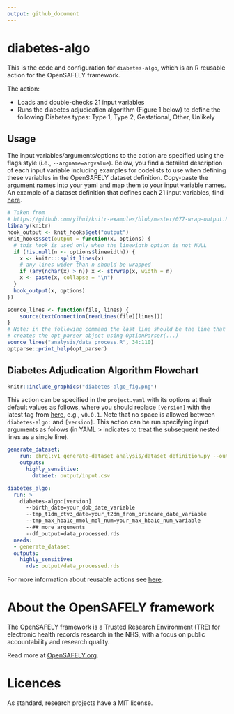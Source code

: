 ```yaml
---
output: github_document
---
```


<!-- README.md is generated from README.Rmd. 
Please edit that file and rerun in R `rmarkdown::render('README.Rmd')` or run `just render` in a Terminal -->

# diabetes-algo

This is the code and configuration for `diabetes-algo`, which is an R reusable action for the OpenSAFELY framework.

The action:

- Loads and double-checks 21 input variables
- Runs the diabetes adjudication algorithm (Figure 1 below) to define the following Diabetes types: Type 1, Type 2, Gestational, Other, Unlikely

## Usage

The input variables/arguments/options to the action are specified using the flags style (i.e., `--argname=argvalue`).
Below, you find a detailed description of each input variable including examples for codelists to use when defining these variables in the OpenSAFELY dataset definition.
Copy-paste the argument names into your yaml and map them to your input variable names.
An example of a dataset definition that defines each 21 input variables, find [here](https://github.com/alainamstutz/diabetes-algo/blob/main/analysis/dataset_definition.py). 
```r
# Taken from
# https://github.com/yihui/knitr-examples/blob/master/077-wrap-output.Rmd
library(knitr)
hook_output <- knit_hooks$get("output")
knit_hooks$set(output = function(x, options) {
  # this hook is used only when the linewidth option is not NULL
  if (!is.null(n <- options$linewidth)) {
    x <- knitr:::split_lines(x)
    # any lines wider than n should be wrapped
    if (any(nchar(x) > n)) x <- strwrap(x, width = n)
    x <- paste(x, collapse = "\n")
  }
  hook_output(x, options)
})
```
```r
source_lines <- function(file, lines) {
    source(textConnection(readLines(file)[lines]))
}
# Note: in the following command the last line should be the line that
# creates the opt_parser object using OptionParser(...)
source_lines("analysis/data_process.R", 34:110)
optparse::print_help(opt_parser)
```

## Diabetes Adjudication Algorithm Flowchart

```r
knitr::include_graphics("diabetes-algo_fig.png")
```

This action can be specified in the `project.yaml` with its options at their default values as follows, 
where you should replace `[version]` with the latest tag from 
[here](xy), e.g., `v0.0.1`. 
Note that no space is allowed between `diabetes-algo:` and `[version]`.
This action can be run specifying input arguments as follows (in YAML > indicates to treat the subsequent nested lines as a single line).

```yaml
generate_dataset:
    run: ehrql:v1 generate-dataset analysis/dataset_definition.py --output output/input.csv
    outputs:
      highly_sensitive:
        dataset: output/input.csv

diabetes_algo:
  run: >
    diabetes-algo:[version]
      --birth_date=your_dob_date_variable
      --tmp_t1dm_ctv3_date=your_t2dm_from_primcare_date_variable
      --tmp_max_hba1c_mmol_mol_num=your_max_hba1c_num_variable
      --## more arguments
      --df_output=data_processed.rds
  needs:
  - generate_dataset
  outputs:
    highly_sensitive:
      rds: output/data_processed.rds
```

For more information about reusable actions see [here](https://docs.opensafely.org/actions-reusable/).

# About the OpenSAFELY framework

The OpenSAFELY framework is a Trusted Research Environment (TRE) for electronic
health records research in the NHS, with a focus on public accountability and
research quality.

Read more at [OpenSAFELY.org](https://opensafely.org).

# Licences
As standard, research projects have a MIT license.
